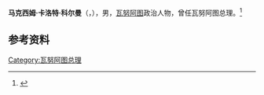 '''马克西姆·卡洛特·科尔曼'''（{{lang-en|Maxime Carlot Korman}}，{{bd|1941年|4月26日|}}），男，[[瓦努阿图|瓦努阿图]]政治人物，曾任瓦努阿图总理。<ref>{{Cite web|title=瓦努阿图简史|url=http://vu.chineseembassy.org/chn/ljwlat/ls/t1039575.htm|accessdate=2021-01-12|work=中华人民共和国驻瓦努阿图共和国大使馆}}</ref>

== 参考资料 ==
{{reflist}}

{{瓦努阿图小作品}}

{{Authority control}}
{{DEFAULTSORT:Korman, Maxime Carlot}}
[[Category:瓦努阿图总理|Category:瓦努阿图总理]]